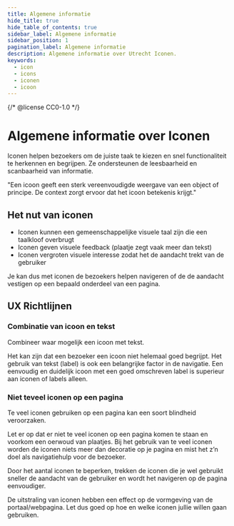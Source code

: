 ```yaml
---
title: Algemene informatie
hide_title: true
hide_table_of_contents: true
sidebar_label: Algemene informatie
sidebar_position: 1
pagination_label: Algemene informatie
description: Algemene informatie over Utrecht Iconen.
keywords:
  - icon
  - icons
  - iconen
  - icoon
---
```


{/* @license CC0-1.0 */}


<Markdown headingLevel={1} baseUrl="/utrecht/"></Markdown>

# Algemene informatie over Iconen

Iconen helpen bezoekers om de juiste taak te kiezen en snel functionaliteit te herkennen en begrijpen. Ze ondersteunen de leesbaarheid en scanbaarheid van informatie.

"Een icoon geeft een sterk vereenvoudigde weergave van een object of principe. De context zorgt ervoor dat het icoon betekenis krijgt."

## Het nut van iconen

- Iconen kunnen een gemeenschappelijke visuele taal zijn die een taalkloof overbrugt
- Iconen geven visuele feedback (plaatje zegt vaak meer dan tekst)
- Iconen vergroten visuele interesse zodat het de aandacht trekt van de gebruiker

Je kan dus met iconen de bezoekers helpen navigeren of de de aandacht vestigen op een bepaald onderdeel van een pagina.

## UX Richtlijnen

### Combinatie van icoon en tekst

Combineer waar mogelijk een icoon met tekst.

Het kan zijn dat een bezoeker een icoon niet helemaal goed begrijpt. Het gebruik van tekst (label) is ook een belangrijke factor in de navigatie. Een eenvoudig en duidelijk icoon met een goed omschreven label is superieur aan iconen of labels alleen.

### Niet teveel iconen op een pagina

Te veel iconen gebruiken op een pagina kan een soort blindheid veroorzaken.

Let er op dat er niet te veel iconen op een pagina komen te staan en voorkom een oerwoud van plaatjes. Bij het gebruik van te veel iconen worden de iconen niets meer dan decoratie op je pagina en mist het z’n doel als navigatiehulp voor de bezoeker.

Door het aantal iconen te beperken, trekken de iconen die je wel gebruikt sneller de aandacht van de gebruiker en wordt het navigeren op de pagina eenvoudiger.

De uitstraling van iconen hebben een effect op de vormgeving van de portaal/webpagina. Let dus goed op hoe en welke iconen jullie willen gaan gebruiken.
